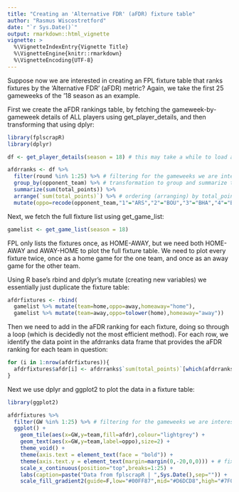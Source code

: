 ```yaml
---
title: "Creating an 'Alternative FDR' (aFDR) fixture table"
author: "Rasmus Wiscostretford"
date: "`r Sys.Date()`"
output: rmarkdown::html_vignette
vignette: >
  %\VignetteIndexEntry{Vignette Title}
  %\VignetteEngine{knitr::rmarkdown}
  %\VignetteEncoding{UTF-8}
---
```


Suppose now we are interested in creating an FPL fixture table that ranks fixtures by the 'Alternative FDR' (aFDR) metric? Again, we take the first 25 gameweeks of the '18 season as an example.

First we create the aFDR rankings table, by fetching the gameweek-by-gameweek details of ALL players using get_player_details, and then transforming that using dplyr:

```r

library(fplscrapR)
library(dplyr)

df <- get_player_details(season = 18) # this may take a while to load as it fetches ALL player details

afdrranks <- df %>% 
  filter(round %in% 1:25) %>% # filtering for the gameweeks we are interested in.
  group_by(opponent_team) %>% # transformation to group and summarize the total_points (scored by a given player in a given round) by the opponent ('opponent_team') variable level
  summarize(sum(total_points)) %>% 
  arrange(`sum(total_points)`) %>% # ordering (arranging) by total_points allowed
  mutate(oppo=recode(opponent_team,"1"="ARS","2"="BOU","3"="BHA","4"="BUR","5"="CAR","6"="CHE","7"="CRY","8"="EVE","9"="FUL","10"="HUD","11"="LEI","12"="LIV","13"="MCI","14"="MUN","15"="NEW","16"="SOU","17"="TOT","18"="WAT","19"="WHU","20"="WOL")) # here we transform the numbered team labels to the FPL short letter names
```

Next, we fetch the full fixture list using get_game_list:

```r

gamelist <- get_game_list(season = 18)

```

FPL only lists the fixtures once, as HOME-AWAY, but we need both HOME-AWAY and AWAY-HOME to plot the full fixture table. We need to plot every fixture twice, once as a home game for the one team, and once as an away game for the other team.

Using R base's rbind and dplyr's mutate (creating new variables) we essentially just duplicate the fixture table:

```r
afdrfixtures <- rbind(
  gamelist %>% mutate(team=home,oppo=away,homeaway="home"),
  gamelist %>% mutate(team=away,oppo=tolower(home),homeaway="away"))
```

Then we need to add in the aFDR ranking for each fixture, doing so through a loop (which is decidedly not the most efficient method). For each row, we identify the data point in the afdrranks data frame that provides the aFDR ranking for each team in question:

```r
for (i in 1:nrow(afdrfixtures)){
  afdrfixtures$afdr[i] <- afdrranks$`sum(total_points)`[which(afdrranks$oppo==toupper(afdrfixtures$oppo[i]))]
}
```

Next we use dplyr and ggplot2 to plot the data in a fixture table:

```r

library(ggplot2)

afdrfixtures %>% 
  filter(GW %in% 1:25) %>% # filtering for the gameweeks we are interested in 
  ggplot() +
    geom_tile(aes(x=GW,y=team,fill=afdr),colour="lightgrey") +
    geom_text(aes(x=GW,y=team,label=oppo),size=2) +
    theme_void() +
    theme(axis.text = element_text(face = "bold")) +
    theme(axis.text.y = element_text(margin=margin(0,-20,0,0))) + # fixing the margins
    scale_x_continuous(position="top",breaks=1:25) +
    labs(caption=paste("Data from fplscrapR | ",Sys.Date(),sep="")) +
    scale_fill_gradient2(guide=F,low="#00FF87",mid="#D6DCD8",high="#7F002D",midpoint=median(afdrfixtures$afdr)) # creating a gradient colour-coding that spans from lowest aFDR ranking (coloured red) to highest (coloured green)
```
